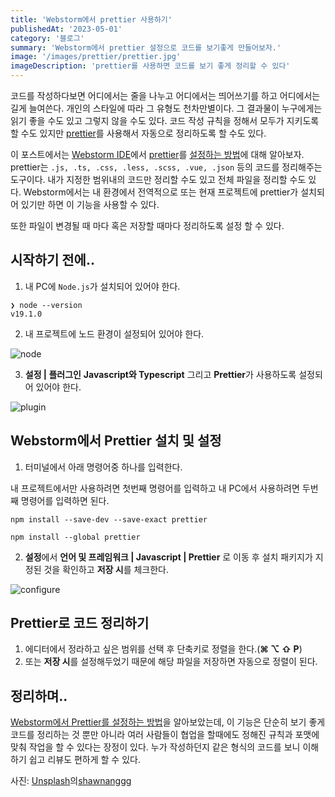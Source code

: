 ```yaml
---
title: 'Webstorm에서 prettier 사용하기'
publishedAt: '2023-05-01'
category: '블로그'
summary: 'Webstorm에서 prettier 설정으로 코드를 보기좋게 만들어보자.'
image: '/images/prettier/prettier.jpg'
imageDescription: 'prettier를 사용하면 코드를 보기 좋게 정리할 수 있다'
---
```


코드를 작성하다보면 어디에서는 줄을 나누고 어디에서는 띄어쓰기를 하고 어디에서는 길게 늘여쓴다. 개인의 스타일에 따라 그 유형도 천차만별이다.
그 결과물이 누구에게는 읽기 좋을 수도 있고 그렇지 않을 수도 있다. 코드 작성 규칙을 정해서 모두가 지키도록 할 수도 있지만 [prettier](https://prettier.io/)를 사용해서 자동으로 정리하도록 할 수도 있다.

이 포스트에서는 [Webstorm IDE]()에서 [prettier](https://prettier.io/)를 [설정하는 방법](https://www.jetbrains.com/help/webstorm/prettier.html)에 대해 알아보자.
prettier는 `.js, .ts, .css, .less, .scss, .vue, .json` 등의 코드를 정리해주는 도구이다. 내가 지정한 범위내의 코드만 정리할 수도 있고 전체 파일을 정리할 수도 있다.
Webstorm에서는 내 환경에서 전역적으로 또는 현재 프로젝트에 prettier가 설치되어 있기만 하면 이 기능을 사용할 수 있다.

또한 파일이 변경될 때 마다 혹은 저장할 때마다 정리하도록 설정 할 수 있다.

## 시작하기 전에..

1. 내 PC에 `Node.js`가 설치되어 있어야 한다.

```shell
❯ node --version
v19.1.0
```

2. 내 프로젝트에 노드 환경이 설정되어 있어야 한다.

![node](/images/prettier/node.png)

3. **설정 | 플러그인** **Javascript와 Typescript** 그리고 **Prettier**가 사용하도록 설정되어 있어야 한다.

![plugin](/images/prettier/plugin.png)

## Webstorm에서 Prettier 설치 및 설정

1. 터미널에서 아래 명령어중 하나를 입력한다.

내 프로젝트에서만 사용하려면 첫번째 명령어를 입력하고 내 PC에서 사용하려면 두번째 명령어를 입력하면 된다.

```shell
npm install --save-dev --save-exact prettier

npm install --global prettier
```

2. **설정**에서 **언어 및 프레임워크 | Javascript | Prettier** 로 이동 후 설치 패키지가 지정된 것을 확인하고 **저장 시**를 체크한다.

![configure](/images/prettier/configure.png)

## Prettier로 코드 정리하기

1. 에디터에서 정라하고 싶은 범위를 선택 후 단축키로 정렬을 한다.(**⌘ ⌥ ⇧ P**)
2. 또는 **저장 시**를 설정해두었기 때문에 해당 파일을 저장하면 자동으로 정렬이 된다.

## 정리하며..

[Webstorm에서 Prettier를 설정하는 방법](https://prettier.io/)을 알아보았는데, 이 기능은 단순히 보기 좋게 코드를 정리하는 것 뿐만 아니라 여러 사람들이 협업을 할때에도 정해진 규칙과 포맷에 맞춰 작업을 할 수 있다는 장정이 있다.
누가 작성하던지 같은 형식의 코드를 보니 이해하기 쉽고 리뷰도 편하게 할 수 있다.


사진: <a href="https://unsplash.com/ko/%EC%82%AC%EC%A7%84/r2A6WYI8YIg?utm_source=unsplash&utm_medium=referral&utm_content=creditCopyText">Unsplash</a>의<a href="https://unsplash.com/@shawnanggg?utm_source=unsplash&utm_medium=referral&utm_content=creditCopyText">shawnanggg</a>


